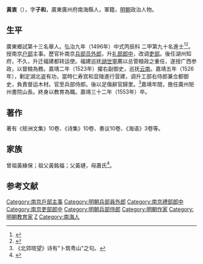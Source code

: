 {{明清人物信息框
| 姓名 = 黃衷
| 原名 =
| 圖片名稱= 
| 圖片大小 =
| 圖片說明 = 
| 最高職務 = 兵部侍郎
| 國家 = 大明 
| 爵位 =
| 籍貫 = 廣東廣州府南海縣
| 族裔 = 
| 字號 = 字子和
| 諡號 =
| 出生日期 = 成化十年（1474年）
| 出生地點 = 
| 逝世日期 = 嘉靖三十二年（1553年）
| 逝世地點 =
| 墓葬 =
| 配偶 = 
| 親屬 = 
| 出身 =
* 弘治九年丙辰科進士出身
| 經歷 =
| 著作 =  
}}
'''黃衷'''（{{bd|1474年||1553年|catIdx=}}），字'''子和'''，廣東廣州府南海縣人，軍籍，[[明朝|明朝]]政治人物。

== 生平 ==
廣東鄉試第十三名舉人。弘治九年（1496年）中式丙辰科<!---會試第九十七名--->二甲第九十名進士<ref>{{Cite book|title=《[[皇明贡举考|皇明贡举考]]》卷五|last=（明）[[张朝瑞|张朝瑞]]|first=|publisher=《续修四库全书》史部第828册|year=|isbn=|location=|pages=}}</ref><ref>{{Cite book|title=贡举志五种 上|last=鲁小俊，江俊伟著|first=|publisher=武汉：武汉大学出版社|year=2009|isbn=978-7-307-07043-1|location=|pages=}}</ref>。授南京[[户部|户部]]主事。歷官补南京[[兵部|兵部]][[员外郎|员外郎]]，升[[礼部|礼部]][[郎中|郎中]]，改调[[吏部|吏部]]。後任湖州知府，不久，升迁福建都转运使。福建巡抚[[胡世寧|胡世寧]]薦以总管粮政之重任，遂授广西参政，以督粮為務。嘉靖二年（1523年）擢右副御史，巡抚[[云南|云南]]。嘉靖五年（1526年），剿定湖北盗有功，當時仁寿宫和显陵進行营建，调升工部右侍郎兼佥都御史，負責督运木材。官至兵部侍郎。後以足傷辭官歸里。<ref>《北郊晓望》诗有"卜筑粤山"之句。</ref>嘉靖年間，擔任廣州矩州書院山長。終身以教育為職。嘉靖三十二年（1553年）卒。

==著作==
著有《矩洲文集》10卷、《诗集》10卷、奏议10卷、《海语》3卷等。

== 家族 ==
曾祖黃緣保；祖父黃銘福；父黃璉，母蕭氏<ref>{{Cite book|title=天一阁藏明代科举录选刊 登科录 点校本|last=龚延明主编|first=|publisher=宁波出版社|year=2016|isbn=978-7-5526-2320-8|location=宁波|pages=|quote=《明代登科錄彙編》之《弘治九年進士登科錄》}}</ref>。

==参考文献==
{{reflist}}

{{弘治九年丙辰科殿試金榜}}

{{DEFAULTSORT:Huang黃}}
[[Category:南京戶部主事|Category:南京戶部主事]]
[[Category:明朝兵部員外郎|Category:明朝兵部員外郎]]
[[Category:南京禮部郎中|Category:南京禮部郎中]]
[[Category:南京吏部郎中|Category:南京吏部郎中]]
[[Category:明朝兵部侍郎|Category:明朝兵部侍郎]]
[[Category:明朝作家|Category:明朝作家]]
[[Category:明朝教育家|Category:明朝教育家]]
[[Category:黃姓|Z]]
[[Category:南海人|Category:南海人]]